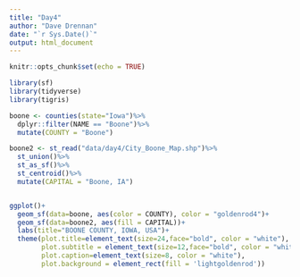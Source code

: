 ```yaml
---
title: "Day4"
author: "Dave Drennan"
date: "`r Sys.Date()`"
output: html_document
---
```


```r
knitr::opts_chunk$set(echo = TRUE)
```

```r

library(sf)
library(tidyverse)
library(tigris)

```

```r

boone <- counties(state="Iowa")%>%
  dplyr::filter(NAME == "Boone")%>%
  mutate(COUNTY = "Boone")

boone2 <- st_read("data/day4/City_Boone_Map.shp")%>%
  st_union()%>%
  st_as_sf()%>%
  st_centroid()%>%
  mutate(CAPITAL = "Boone, IA")


ggplot()+
  geom_sf(data=boone, aes(color = COUNTY), color = "goldenrod4")+
  geom_sf(data=boone2, aes(fill = CAPITAL))+
  labs(title="BOONE COUNTY, IOWA, USA")+
  theme(plot.title=element_text(size=24,face="bold", color = "white"),
        plot.subtitle = element_text(size=12,face="bold", color = "white"),
        plot.caption=element_text(size=8, color = "white"), 
        plot.background = element_rect(fill = 'lightgoldenrod'))
```

